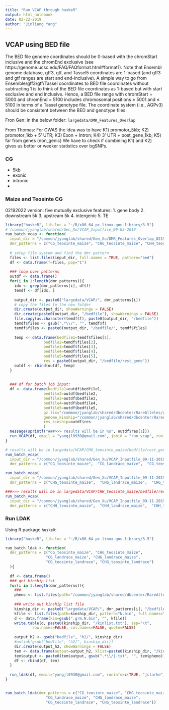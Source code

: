 ```yaml
---
title: "Run VCAP through huskeR"
output: html_notebook
date: 02-22-2019
author: "Jinliang Yang"
---
```


## VCAP using BED file

The BED file genome coordinates should be 0-based with the chromStart inclusive and the chromEnd exclusive (see https://genome.ucsc.edu/FAQ/FAQformat.html#format1). Note that Ensembl genome database, gff3, gtf, and Tassel5 coordinates are 1-based (and gff3 and gtf ranges are start and end-inclusive). A simple way to go from Ensemble/gff3/gtf/Tassel coordinates to BED file coordinates without subtracting 1 is to think of the BED file coordinates as 1-based but with start exclusive and end inclusive. Hence, a BED file range with chromStart = 5000 and chromEnd = 5100 includes chromosomal positions ≥ 5001 and ≤ 5100 in terms of a Tassel genotype file. The coordinate system (i.e., AGPv3) should be consistent between the BED and genotype files.


Fron Gen: in the below folder:
`largedata/DMR_Features_Overlap`


From Thomas:
For GWAS the idea was to have K1) promotor_5kb;  K2) promotor_1kb + 5' UTR;  K3) Exon + Intron;    K4) 3' UTR + post_gene_1kb;   K5) far from genes (non_genic)
We have to check if combining K1) and K2) gives us better or weeker statistics over bgSNPs.


### CG

- 5kb
- exonic
- intronic
- 

### Maize and Teosinte CG

02192022 version:
five mutually exclusive features:
1. gene body
2. downstream 5k
3. upstream 5k
4. intergenic
5. TE

```r


library("huskeR", lib.loc = "~/R/x86_64-pc-linux-gnu-library/3.5")
# /common/jyanglab/shared/Gen_Xu/VCAP_Inputfile_09-05-2019
run_batch_vcap <- function(
  input_dir = "/common/jyanglab/shared/Gen_Xu/DMR_Features_Overlap_02192022",
  dmr_patterns = c("CG_teosinte_maize", "CHG_teosinte_maize", "CHH_teosinte_maize")){
  
  # setup file system and find the dmr pattern
  files <- list.files(input_dir, full.names = TRUE, pattern="bed")
  df <- data.frame(f=files, pop="1")
  
  ### loop over patterns
  outdf <- data.frame()
  for(i in 1:length(dmr_patterns)){
    idx <- grep(dmr_patterns[i], df$f)
    temdf <- df[idx, ]
    
    output_dir <- paste0("largedata/VCAP/", dmr_patterns[i])
    # copy the files to the new folder
    dir.create(output_dir, showWarnings = FALSE)
    dir.create(paste0(output_dir, "/bedfile"), showWarnings = FALSE)
    file.copy(as.character(temdf$f), paste0(output_dir, "/bedfile"))
    temdf$files <- gsub(".*\\/", "", temdf$f)
    temdf$files <- paste0(output_dir, "/bedfile/", temdf$files)
    
    temp <- data.frame(bedfile1=temdf$files[1],
                 bedfile2=temdf$files[2],
                 bedfile3=temdf$files[3],
                 bedfile4=temdf$files[4],
                 bedfile5=temdf$files[5],
                 res = paste0(output_dir, "/bedfile/rest_geno"))
    outdf <- rbind(outdf, temp)
  }
  
  
  ### df for batch job input:
  df <- data.frame(bedfile1=outdf$bedfile1,
                 bedfile2=outdf$bedfile2,
                 bedfile3=outdf$bedfile3,
                 bedfile4=outdf$bedfile4,
                 bedfile5=outdf$bedfile5,
                 gz.lix="/common/jyanglab/shared/dbcenter/RareAlleles/genomeAnnos/VCAP/genotypes/NAM/namrils_projected_hmp31_MAF02mnCnt2500.hmp.txt.gz.lix",
                 genome_kinship="/common/jyanglab/shared/dbcenter/RareAlleles/genomeAnnos/VCAP/kinship/NAM_HM31_MAF02mnCnt2500_WholeGenomeCentered_IBS_SqrMatrix.txt",
                 res_kinship=outdf$res
                 )
  message(sprintf("###>>> results will be in %s", outdf$res[1]))
  run_VCAP(df, email = "yangjl0930@gmail.com", jobid = "run_vcap", runinfo = c(TRUE, "jclarke", "5", "20G", "3:00:00"))
}

# results will be in largedata/VCAP/CHG_teosinte_maize/bedfile/rest_geno
run_batch_vcap(
  input_dir = "/common/jyanglab/shared/Gen_Xu/VCAP_Inputfile_09-11-2019/CG",
  dmr_patterns = c("CG_teosinte_maize",  "CG_landrace_maize",  "CG_teosinte_landrace"))

run_batch_vcap(
  input_dir = "/common/jyanglab/shared/Gen_Xu/VCAP_Inputfile_09-11-2019/CHG",
  dmr_patterns = c("CHG_teosinte_maize",  "CHG_landrace_maize",  "CHG_teosinte_landrace"))

###>>> results will be in largedata/VCAP/CHH_teosinte_maize/bedfile/rest_geno
run_batch_vcap(
  input_dir = "/common/jyanglab/shared/Gen_Xu/VCAP_Inputfile_09-11-2019/CHH",
  dmr_patterns = c("CHH_teosinte_maize",  "CHH_landrace_maize",  "CHH_teosinte_landrace"))

```

### Run LDAK

Using R package `huskeR`:

```r
library("huskeR", lib.loc = "~/R/x86_64-pc-linux-gnu-library/3.5")

run_batch_ldak <- function(
  dmr_patterns = c("CG_teosinte_maize", "CHG_teosinte_maize", 
                  "CG_landrace_maize", "CHG_landrace_maize", 
                  "CG_teosinte_landrace", "CHG_teosinte_landrace")
  ){
  
  df <- data.frame()
  ### get kinship list
  for(i in 1:length(dmr_patterns)){
    ###
    pheno <- list.files(path="/common/jyanglab/shared/dbcenter/RareAlleles/genomeAnnos/VCAP/phenotypes/NAM/familyCorrected", pattern="NAM", full.names=TRUE)
    
    ### write out kinship list file
    kinship_dir <- paste0("largedata/VCAP/", dmr_patterns[i], "/bedfile")
    kfile <- list.files(path=kinship_dir, pattern="N.bin", full.names=TRUE)
    d <- data.frame(kin=gsub(".grm.N.bin", "", kfile))
    write.table(d, paste0(kinship_dir, "/kinlist.txt"), sep="\t", 
            row.names=FALSE, col.names=FALSE, quote=FALSE)
    
    output_h2 <- gsub("bedfile", "h2/", kinship_dir)
    #unlink(gsub("bedfile", "h2/", kinship_dir))
    dir.create(output_h2, showWarnings = FALSE)
    tem <- data.frame(output=output_h2, klist=paste0(kinship_dir, "/kinlist.txt"), pheno=pheno)
    tem$output <- paste0(tem$output, gsub(".*\\/|.txt", "", tem$pheno))
    df <- rbind(df, tem)
  }
  
  run_ldak(df, email="yangjl0930@gmail.com", runinfo=c(TRUE, "jclarke", "2", "10G", "8:00:00"))
}


run_batch_ldak(dmr_patterns = c("CG_teosinte_maize", "CHG_teosinte_maize",
                  "CG_landrace_maize", "CHG_landrace_maize",
                  "CG_teosinte_landrace", "CHG_teosinte_landrace"))

```

